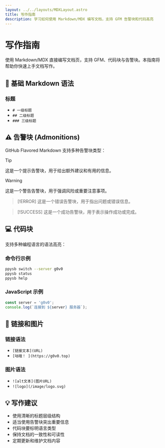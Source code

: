 ```yaml
---
layout: ../../layouts/MDXLayout.astro
title: 写作指南
description: 学习如何使用 Markdown/MDX 编写文档，支持 GFM 告警块和代码高亮
---
```


# 写作指南

使用 Markdown/MDX 直接编写文档页，支持 GFM、代码块与告警块。本指南将帮助你快速上手文档写作。

## 📝 基础 Markdown 语法

### 标题

- `# 一级标题`
- `## 二级标题`
- `### 三级标题`

## ⚠️ 告警块 (Admonitions)

GitHub Flavored Markdown 支持多种告警块类型：

> [!TIP]
> 这是一个提示告警块，用于给出额外建议和有用的信息。

> [!WARNING]
> 这是一个警告告警块，用于强调风险或重要注意事项。

> [!ERROR]
> 这是一个错误告警块，用于指出问题或错误信息。

> [!SUCCESS]
> 这是一个成功告警块，用于表示操作成功或完成。

## 💻 代码块

支持多种编程语言的语法高亮：

### 命令行示例

```bash
ppysb switch --server g0v0
ppysb status
ppysb help
```

### JavaScript 示例

```javascript
const server = 'g0v0';
console.log(`连接到 ${server} 服务器`);
```

## 🔗 链接和图片

### 链接语法

- `[链接文本](URL)`
- `[咕哦！ ](https://g0v0.top)`

### 图片语法

- `![alt文本](图片URL)`
- `![logo](/image/logo.svg)`

## 💡 写作建议

- 使用清晰的标题层级结构
- 适当使用告警块突出重要信息
- 代码块要标明语言类型
- 保持文档的一致性和可读性
- 定期更新和维护文档内容


